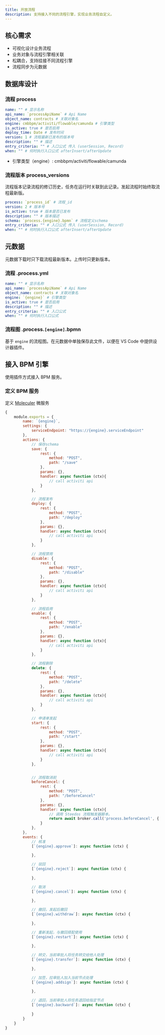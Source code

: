 ```yaml
---
title: 开放流程
description: 支持接入不同的流程引擎，实现业务流程自定义。
---
```


## 核心需求

- 可视化设计业务流程
- 业务对象与流程引擎相关联
- 松耦合，支持挂接不同流程引擎
- 流程同步为元数据

## 数据库设计

### 流程 process

```yml
name: "" # 显示名称
api_name: `processApiName` # Api Name
object_name: contracts # 关联对象名
engine: cmbbpm/activiti/flowable/camunda # 引擎类型
is_active: true # 是否启用
deploy_time: Date # 发布时间
version: 1 # 流程最新已发布的版本号
description: "" # 描述
entry_criteria: "" # 入口公式 传入 (userSession, Record)
when: "" # 何时执行入口公式 afterInsert/afterUpdate
```

- 引擎类型（engine）: cmbbpm/activiti/flowable/camunda 

### 流程版本 process_versions

流程版本记录流程的修订历史，任务在运行时关联到此记录。发起流程时始终取流程最新版。

```yml
process: `process_id` # 流程_id
version: 2 # 版本号
is_active: true # 版本是否已发布
description: "" # 版本描述
schema: `process.{engine}.bpmn` # 流程定义schema
entry_criteria: "" # 入口公式 传入 (userSession, Record)
when: "" # 何时执行入口公式 afterInsert/afterUpdate
```

## 元数据

元数据下载时只下载流程最新版本。上传时只更新版本。

### 流程 .process.yml

```yml
name: "" # 显示名称
api_name: `processApiName` # Api Name
object_name: contracts # 关联对象名
engine: `{engine}` # 引擎类型
is_active: true # 是否启用
description: "" # 描述
entry_criteria: "" # 入口公式
when: "" # 何时执行入口公式
```

### 流程图 .process.`[engine]`.bpmn

基于 `engine` 的流程图。在元数据中单独保存此文件，以便在 VS Code 中提供设计器插件。

## 接入 BPM 引擎

使用插件方式接入 BPM 服务。

### 定义 BPM 服务

定义 [Moleculer](https://moleculer.services/docs/0.14/services.html) 微服务

```js
{
    module.exports = {
        name: `{engine}`,
        settings: {
            serviceEndpoint: "https://{engine}.serviceEndpoint"
        },
        actions: {
            // 保存schema
            save: {
                rest: {
                    method: "POST",
                    path: "/save"
                },
                params: {},
                handler: async function (ctx){
                    // call activiti api
                }
            },

            // 流程发布
            deploy: {
                rest: {
                    method: "POST",
                    path: "/deploy"
                },
                params: {},
                handler: async function (ctx){
                    // call activiti api
                }
            },

            // 流程禁用
            disable: {
                rest: {
                    method: "POST",
                    path: "/disable"
                },
                params: {},
                handler: async function (ctx){
                    // call activiti api
                }
            },

            // 流程启用
            enable: {
                rest: {
                    method: "POST",
                    path: "/enable"
                },
                params: {},
                handler: async function (ctx){
                    // call activiti api
                }
            },

            // 流程删除
            delete: {
                rest: {
                    method: "POST",
                    path: "/delete"
                },
                params: {},
                handler: async function (ctx){
                    // call activiti api
                }
            },

            // 申请单发起
            start: {
                rest: {
                    method: "POST",
                    path: "/start"
                },
                params: {},
                handler: async function (ctx){
                    // call activiti api
                }
            },


            // 流程取消前
            beforeCancel: {
                rest: {
                    method: "POST",
                    path: "/beforeCancel"
                },
                params: {},
                handler: async function (ctx){
                    // 调用 Steedos 流程触发器脚本。
                    return await broker.call('process.beforeCancel', { event, context })
                }
            },
        },
        events: {
            // 核准
            [`{engine}.approve`]: async function (ctx) {
                
            },

            // 驳回
            [`{engine}.reject`]: async function (ctx) {
                
            },

            // 取消
            [`{engine}.cancel`]: async function (ctx) {
                
            },

            // 撤回，发起后撤回
            [`{engine}.withdraw`]: async function (ctx) {
                
            },

            // 重新发起，与撤回搭配使用
            [`{engine}.restart`]: async function (ctx) {
                
            },

            // 转交，当前审批人将任务转交给他人处理
            [`{engine}.transfer`]: async function (ctx) {
                
            },

            // 加签，拉审批人加入当前节点处理
            [`{engine}.addsign`]: async function (ctx) {
                
            },

            // 退回，当前审批人将任务退回给指定节点
            [`{engine}.backward`]: async function (ctx) {
                
            }
        }
    }
}
```

